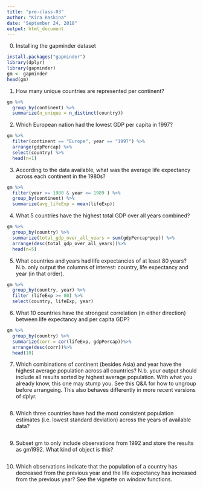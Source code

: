 ```yaml
---
title: "pre-class-03"
author: "Kira Raskina"
date: "September 24, 2018"
output: html_document
---
```

0. Installing the gapminder dataset
```r
install.packages("gapminder")
library(dplyr)
library(gapminder)
gm <- gapminder
head(gm)
```

1. How many unique countries are represented per continent?

```r
gm %>%
  group_by(continent) %>%
  summarize(n_unique = n_distinct(country))
```

2. Which European nation had the lowest GDP per capita in 1997?

```r
gm %>%
  filter(continent == "Europe", year == "1997") %>%
  arrange(gdpPercap) %>%
  select(country) %>%
  head(n=1)
```

3. According to the data available, what was the average life expectancy across each continent in the 1980s?

```r
gm %>%
  filter(year >= 1980 & year <= 1989 ) %>%
  group_by(continent) %>%
  summarize(avg_lifeExp = mean(lifeExp))
```

4. What 5 countries have the highest total GDP over all years combined?

```r
gm %>%
  group_by(country) %>%
  summarize(total_gdp_over_all_years = sum(gdpPercap*pop)) %>%
  arrange(desc(total_gdp_over_all_years))%>%
  head(n=5) 
```

5. What countries and years had life expectancies of at least 80 years? N.b. only output the columns of interest: country, life expectancy and year (in that order).

```r
gm %>%
  group_by(country, year) %>%
  filter (lifeExp >= 80) %>%
  select(country, lifeExp, year)
```

6. What 10 countries have the strongest correlation (in either direction) between life expectancy and per capita GDP?

```r
gm %>%
  group_by(country) %>%
  summarize(corr = cor(lifeExp, gdpPercap))%>%
  arrange(desc(corr))%>%
  head(10)
```

7. Which combinations of continent (besides Asia) and year have the highest average population across all countries? N.b. your output should include all results sorted by highest average population. With what you already know, this one may stump you. See this Q&A for how to ungroup before arrangeing. This also behaves differently in more recent versions of dplyr.

```r

```

8. Which three countries have had the most consistent population estimates (i.e. lowest standard deviation) across the years of available data?

```r

```

9. Subset gm to only include observations from 1992 and store the results as gm1992. What kind of object is this?

```r

```

10. Which observations indicate that the population of a country has decreased from the previous year and the life expectancy has increased from the previous year? See the vignette on window functions.

```r

```

